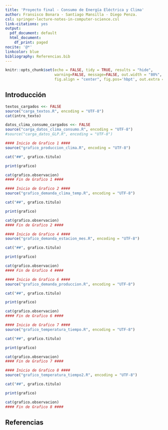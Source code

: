 ```yaml
---
title: 'Proyecto final - Consumo de Energía Eléctrica y Clima'
author: Fransisco Bonara - Santiago Mansilla - Diego Penza.
csl: springer-lecture-notes-in-computer-science.csl
link-citations: yes
output:
  pdf_document: default
  html_document:
    df_print: paged
nocite: '@*'
linkcolor: blue
bibliography: Referencias.bib
---
```



```r
knitr::opts_chunk$set(echo = FALSE, tidy = TRUE, results = "hide",
                      warning=FALSE, message=FALSE, out.width = "80%",
                      fig.align = "center", fig.pos='hbpt', out.extra = '')
```

## Introducción

```r
textos_cargados <<- FALSE
source("carga_textos.R", encoding = "UTF-8")
cat(intro_texto)
```

```r
datos_clima_consumo_cargados <<- FALSE
source("carga_datos_clima_consumo.R", encoding = "UTF-8")
#source("carga_datos_GLP.R", encoding = "UTF-8")
```


```r
#### Inicio de Grafico 1 ####
source("grafico_produccion_clima.R", encoding = "UTF-8")
```

```r
cat("##", grafico.titulo)
```

```r
print(grafico)
```

```r
cat(grafico.observacion)
#### Fin de Grafico 1 ####
```

\pagebreak

```r
#### Inicio de Grafico 2 ####
source("grafico_demanda_clima_temp.R", encoding = "UTF-8")
```

```r
cat("##", grafico.titulo)
```

```r
print(grafico)
```

```r
cat(grafico.observacion)
#### Fin de Grafico 2 ####
```

\pagebreak

```r
#### Inicio de Grafico 4 ####
source("grafico_demanda_estacion_mes.R", encoding = "UTF-8")
```

```r
cat("##", grafico.titulo)
```

```r
print(grafico)
```

```r
cat(grafico.observacion)
#### Fin de Grafico 4 ####
```

\pagebreak

```r
#### Inicio de Grafico 6 ####
source("grafico_demanda_produccion.R", encoding = "UTF-8")
```

```r
cat("##", grafico.titulo)
```

```r
print(grafico)
```

```r
cat(grafico.observacion)
#### Fin de Grafico 6 ####
```


\pagebreak

```r
#### Inicio de Grafico 7 ####
source("grafico_temperatura_tiempo.R", encoding = "UTF-8")
```

```r
cat("##", grafico.titulo)
```

```r
print(grafico)
```

```r
cat(grafico.observacion)
#### Fin de Grafico 7 ####
```

\pagebreak

```r
#### Inicio de Grafico 8 ####
source("grafico_temperatura_tiempo2.R", encoding = "UTF-8")
```

```r
cat("##", grafico.titulo)
```

```r
print(grafico)
```

```r
cat(grafico.observacion)
#### Fin de Grafico 8 ####
```

\pagebreak

## Referencias